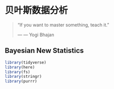# 贝叶斯数据分析 {#tidybayes}


> "If you want to master something, teach it."
>
> --- ― Yogi Bhajan


## Bayesian New Statistics 

```r
library(tidyverse)
library(here)
library(fs)
library(stringr)
library(purrr)
```




